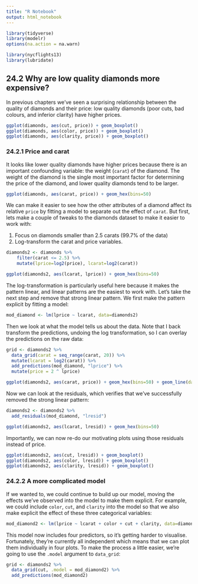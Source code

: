 ```yaml
---
title: "R Notebook"
output: html_notebook
---
```


```r
library(tidyverse)
library(modelr)
options(na.action = na.warn)

library(nycflights13)
library(lubridate)
```


## 24.2 Why are low quality diamonds more expensive?

In previous chapters we’ve seen a surprising relationship between the quality of diamonds and their price: low quality diamonds (poor cuts, bad colours, and inferior clarity) have higher prices.

```r
ggplot(diamonds, aes(cut, price)) + geom_boxplot()
ggplot(diamonds, aes(color, price)) + geom_boxplot()
ggplot(diamonds, aes(clarity, price)) + geom_boxplot()
```

### 24.2.1 Price and carat

It looks like lower quality diamonds have higher prices because there is an important confounding variable: the weight (`carat`) of the diamond. The weight of the diamond is the single most important factor for determining the price of the diamond, and lower quality diamonds tend to be larger.

```r
ggplot(diamonds, aes(carat, price)) + geom_hex(bins=50)
```
We can make it easier to see how the other attributes of a diamond affect its relative `price` by fitting a model to separate out the effect of `carat`. But first, lets make a couple of tweaks to the diamonds dataset to make it easier to work with:

1. Focus on diamonds smaller than 2.5 carats (99.7% of the data)
2. Log-transform the carat and price variables.

```r
diamonds2 <- diamonds %>%
    filter(carat <= 2.5) %>%
    mutate(lprice=log2(price), lcarat=log2(carat))
```

```r
ggplot(diamonds2, aes(lcarat, lprice)) + geom_hex(bins=50)
```
The log-transformation is particularly useful here because it makes the pattern linear, and linear patterns are the easiest to work with. Let’s take the next step and remove that strong linear pattern. We first make the pattern explicit by fitting a model:

```r
mod_diamond <- lm(lprice ~ lcarat, data=diamonds2)
```


Then we look at what the model tells us about the data. Note that I back transform the predictions, undoing the log transformation, so I can overlay the predictions on the raw data:

```r
grid <- diamonds2 %>%
  data_grid(carat = seq_range(carat, 20)) %>%
  mutate(lcarat = log2(carat)) %>%
  add_predictions(mod_diamond, "lprice") %>%
  mutate(price = 2 ^ lprice)

ggplot(diamonds2, aes(carat, price)) + geom_hex(bins=50) + geom_line(data = grid, colour="red", size = 1)
```
Now we can look at the residuals, which verifies that we’ve successfully removed the strong linear pattern:

```r
diamonds2 <- diamonds2 %>%
  add_residuals(mod_diamond, "lresid")

ggplot(diamonds2, aes(lcarat, lresid)) + geom_hex(bins=50)
```
Importantly, we can now re-do our motivating plots using those residuals instead of price.

```r
ggplot(diamonds2, aes(cut, lresid)) + geom_boxplot()
ggplot(diamonds2, aes(color, lresid)) + geom_boxplot()
ggplot(diamonds2, aes(clarity, lresid)) + geom_boxplot()
```
### 24.2.2 A more complicated model
If we wanted to, we could continue to build up our model, moving the effects we’ve observed into the model to make them explicit. For example, we could include `color`, `cut`, and `clarity` into the model so that we also make explicit the effect of these three categorical variables:

```r
mod_diamond2 <- lm(lprice ~ lcarat + color + cut + clarity, data=diamonds2)
```

This model now includes four predictors, so it’s getting harder to visualise. Fortunately, they’re currently all independent which means that we can plot them individually in four plots. To make the process a little easier, we’re going to use the `.model` argument to `data_grid`:

```r
grid <- diamonds2 %>% 
  data_grid(cut, .model = mod_diamond2) %>%
  add_predictions(mod_diamond2)
```


